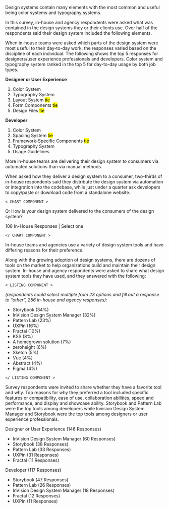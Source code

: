 
<ContentBlock>

Design systems contain many elements with the most common and useful being color systems and typography systems.

In this survey, in-house and agency respondents were asked what was contained in the design systems they or their clients use. Over half of the respondents said their design system included the following elements.

</ContentBlock>

<TopFeatures />

<ContentBlock>

When in-house teams were asked which parts of the design system were most useful to their day-to-day work, the responses varied based on the discipline of each individual. The following shows the top 5 responses for designers/user experience professionals and developers. Color system and typography system ranked in the top 5 for day-to-day usage by both job types.

**Designer or User Experience**

1. Color System
2. Typography System
3. Layout System <mark className="util-italic">tie</mark>
4. Form Components <mark className="util-italic">tie</mark>
5. Design Files <mark className="util-italic">tie</mark>

**Developer**

1. Color System
2. Spacing System <mark className="util-italic">tie</mark>
3. Framework-Specific Components <mark className="util-italic">tie</mark>
4. Typography System
5. Usage Guidelines

More in-house teams are delivering their design system to consumers via automated solutions than via manual methods.

When asked how they deliver a design system to a consumer, two-thirds of in-house respondents said they distribute the design system via automation or integration into the codebase, while just under a quarter ask developers to copy/paste or download code from a standalone website.

</ContentBlock>

`< CHART COMPONENT >`

Q: How is your design system delivered to the consumers of the design system?

108 In-House Responses | Select one

`</ CHART COMPONENT >`

<ContentBlock>

In-house teams and agencies use a variety of design system tools and have differing reasons for their preference.

Along with the growing adoption of design systems, there are dozens of tools on the market to help organizations build and maintain their design system. In-house and agency respondents were asked to share what design system tools they have used, and they answered with the following:

</ContentBlock>

`< LISTING COMPONENT >`

*(respondents could select multiple from 23 options and fill out a response to “other”, 256 in-house and agency responses):*

- Storybook (34%)
- InVision Design System Manager (32%)
- Pattern Lab (23%)
- UXPin (16%)
- Fractal (10%)
- KSS (8%)
- A homegrown solution (7%)
- zeroheight (6%)
- Sketch (5%)
- Vue (4%)
- Abstract (4%)
- Figma (4%)

`</ LISTING COMPONENT >`

<ContentBlock>

Survey respondents were invited to share whether they have a favorite tool and why. Top reasons for why they preferred a tool included specific features or compatibility, ease of use, collaboration abilities, speed and performance, and display and showcase ability. Storybook and Pattern Lab were the top tools among developers while Invision Design System Manager and Storybook were the top tools among designers or user experience professionals.

Designer or User Experience (146 Responses)

- InVision Design System Manager (60 Responses)
- Storybook (38 Responses)
- Pattern Lab (33 Responses)
- UXPin (31 Responses)
- Fractal (11 Responses)

Developer (117 Responses)

- Storybook (47 Responses)
- Pattern Lab (26 Responses)
- InVision Design System Manager (18 Responses)
- Fractal (12 Responses)
- UXPin (11 Responses)

</ContentBlock>
